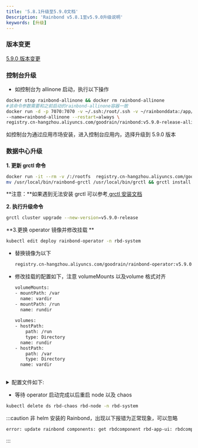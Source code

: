 ```yaml
---
title: '5.8.1升级至5.9.0文档'
Description: 'Rainbond v5.8.1至v5.9.0升级说明'
keywords: [升级]
---
```



### 版本变更

[5.9.0 版本变更](/community/change/5.9.0)

### 控制台升级

<Tabs groupId="upgrade">
  <TabItem value="helm" label="helm" default>

  </TabItem>
  <TabItem value="Basic Edition" label="Basic Edition">

- 如控制台为 allinone 启动，执行以下操作

```bash
docker stop rainbond-allinone && docker rm rainbond-allinone
#该命令参数需要和之前启动的rainbond-allinone容器一致
docker run -d -p 7070:7070 -v ~/.ssh:/root/.ssh -v ~/rainbonddata:/app/data \
--name=rainbond-allinone --restart=always \
registry.cn-hangzhou.aliyuncs.com/goodrain/rainbond:v5.9.0-release-allinone
```

如控制台为通过应用市场安装，进入控制台应用内，选择升级到 5.9.0 版本
</TabItem>
</Tabs>

###  数据中心升级

**1. 更新 grctl 命令**

```bash
docker run -it --rm -v /:/rootfs  registry.cn-hangzhou.aliyuncs.com/goodrain/rbd-grctl:v5.9.0-release copy
mv /usr/local/bin/rainbond-grctl /usr/local/bin/grctl && grctl install
```

**注意：**如果遇到无法安装 grctl 可以参考[ grctl 安装文档](/docs/ops-guide/tools/grctl/)

**2. 执行升级命令**

```bash
grctl cluster upgrade --new-version=v5.9.0-release
```

**3.更换 operator 镜像并修改挂载 **

```bash
kubectl edit deploy rainbond-operator -n rbd-system
```

- 替换镜像为以下

  ```bash
  registry.cn-hangzhou.aliyuncs.com/goodrain/rainbond-operator:v5.9.0-release
  ```
  
- 修改挂载的配置如下，注意 volumeMounts 以及volume 格式对齐

  ```bash 
  volumeMounts:
  - mountPath: /var
    name: vardir
  - mountPath: /run
    name: rundir
        
  volumes:
  - hostPath:
      path: /run
      type: Directory
    name: rundir
  - hostPath:
      path: /var
      type: Directory
    name: vardir
            
  ```


<details>
<summary>配置文件如下: </summary>

```bash
# 需要配置 image volumeMounts 以及 volumes 字段的内容

# Please edit the object below. Lines beginning with a '#' will be ignored,
# and an empty file will abort the edit. If an error occurs while saving this file will be
# reopened with the relevant failures.
#
apiVersion: apps/v1
kind: Deployment
metadata:
  annotations:
    deployment.kubernetes.io/revision: "1"
    meta.helm.sh/release-name: rainbond
    meta.helm.sh/release-namespace: rbd-system
  creationTimestamp: "2022-10-10T03:28:19Z"
  generation: 1
  labels:
    app.kubernetes.io/managed-by: Helm
    control-plane: rainbond-operator
    release: rainbond
  name: rainbond-operator
  namespace: rbd-system
  resourceVersion: "926"
  uid: 5fd3bcf3-52e2-4a29-a653-511bb0cd7058
spec:
  progressDeadlineSeconds: 600
  replicas: 1
  revisionHistoryLimit: 10
  selector:
    matchLabels:
      control-plane: rainbond-operator
  strategy:
    rollingUpdate:
      maxSurge: 25%
      maxUnavailable: 25%
    type: RollingUpdate
  template:
    metadata:
      creationTimestamp: null
      labels:
        control-plane: rainbond-operator
        release: rainbond
    spec:
      containers:
      - args:
        - --leader-elect
        - --zap-log-level=4
        command:
        - /manager
        image: registry.cn-hangzhou.aliyuncs.com/goodrain/rainbond-operator:v5.9.0-release
        imagePullPolicy: IfNotPresent
        livenessProbe:
          failureThreshold: 3
          httpGet:
            path: /healthz
            port: 8081
            scheme: HTTP
          initialDelaySeconds: 15
          periodSeconds: 20
          successThreshold: 1
          timeoutSeconds: 1
        name: rainbond-operator
        readinessProbe:
          failureThreshold: 3
          httpGet:
            path: /readyz
            port: 8081
            scheme: HTTP
          initialDelaySeconds: 5
          periodSeconds: 10
          successThreshold: 1
          timeoutSeconds: 1
        resources:
          requests:
            cpu: 100m
            memory: 64Mi
        securityContext:
          allowPrivilegeEscalation: false
        terminationMessagePath: /dev/termination-log
        terminationMessagePolicy: File
        volumeMounts:
        - mountPath: /var
          name: vardir
        - mountPath: /run
          name: rundir
      dnsPolicy: ClusterFirst
      restartPolicy: Always
      schedulerName: default-scheduler
      securityContext: {}
      serviceAccount: rainbond-operator
      serviceAccountName: rainbond-operator
      terminationGracePeriodSeconds: 10
      volumes:
      - hostPath:
          path: /run
          type: Directory
        name: rundir
      - hostPath:
          path: /var
          type: Directory
        name: vardir

```
</details>

- 等待 operator 启动完成以后重启 node 以及 chaos 

```bash
kubectl delete ds rbd-chaos rbd-node -n rbd-system
```

:::caution
非 helm 安装的 Rainbond，出现以下报错为正常现象，可以忽略

```bash
error: update rainbond components: get rbdcomponent rbd-app-ui: rbdcomponents.rainbond.io "rbd-app-ui" not found
```
:::
